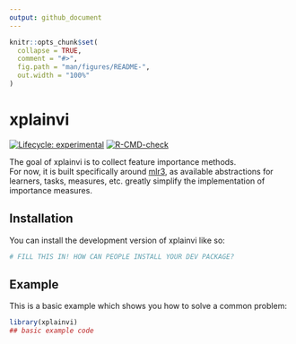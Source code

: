 ```yaml
---
output: github_document
---
```


<!-- README.md is generated from README.Rmd. Please edit that file -->

```r
knitr::opts_chunk$set(
  collapse = TRUE,
  comment = "#>",
  fig.path = "man/figures/README-",
  out.width = "100%"
)
```

# xplainvi

<!-- badges: start -->
[![Lifecycle: experimental](https://img.shields.io/badge/lifecycle-experimental-orange.svg)](https://lifecycle.r-lib.org/articles/stages.html#experimental)
[![R-CMD-check](https://github.com/jemus42/xplainvi/actions/workflows/R-CMD-check.yaml/badge.svg)](https://github.com/jemus42/xplainvi/actions/workflows/R-CMD-check.yaml)
<!-- badges: end -->

The goal of xplainvi is to collect feature importance methods.  
For now, it is built specifically around [mlr3](https://mlr-org.com/), as available abstractions for learners, tasks, measures, etc. greatly simplify the implementation of importance measures.

## Installation

You can install the development version of xplainvi like so:

``` r
# FILL THIS IN! HOW CAN PEOPLE INSTALL YOUR DEV PACKAGE?
```

## Example

This is a basic example which shows you how to solve a common problem:

```r
library(xplainvi)
## basic example code
```

